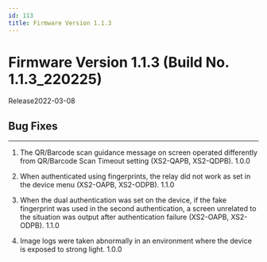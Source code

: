 ```yaml
---
id: 113
title: Firmware Version 1.1.3
---
```


# Firmware Version 1.1.3 (Build No. 1.1.3_220225)

Release<Separator/>2022-03-08

## Bug Fixes

---

<BugLists>

1. The QR/Barcode scan guidance message on screen operated differently from QR/Barcode Scan Timeout setting (XS2-QAPB, XS2-QDPB). <Badge>1.0.0</Badge>

1. When authenticated using fingerprints, the relay did not work as set in the device menu (XS2-OAPB, XS2-ODPB). <Badge>1.1.0</Badge>

1. When the dual authentication was set on the device, if the fake fingerprint was used in the second authentication, a screen unrelated to the situation was output after authentication failure (XS2-OAPB, XS2-ODPB). <Badge>1.1.0</Badge>

1. Image logs were taken abnormally in an environment where the device is exposed to strong light. <Badge>1.0.0</Badge>

</BugLists>